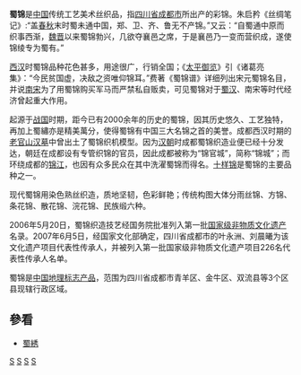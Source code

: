 {{中国非物质文化遗产 |
名称 = 蜀锦织造技艺 |
图片 = |
申报地区或单位 = [[四川省|四川省]][[成都市|成都市]] |
序号 = 366 |
编号项目 = Ⅷ—16 |
登录时间 = 2007年 |
备注 =  |
分类 = 传统手工技艺 |
|省区市 = 四川
}}

'''蜀锦'''是[[中国|中国]]传统工艺美术丝织品，指[[四川省|四川省]][[成都市|成都市]]所出产的彩锦。朱启矜《丝绸笔记》:“盖[[春秋时期|春秋]]末时蜀未通中国，郑、卫、齐、鲁无不产锦。”又云：“自蜀通中原而织事西渐，[[魏晋|魏晋]]以来蜀锦勃兴，几欲夺襄邑之席，于是襄邑乃一变而营织成，遂使锦绫专为蜀有。”

[[西汉|西汉]]时蜀锦品种花色甚多，用途很广，行销全国；《[[太平御览|太平御览]]》引《诸葛亮集》：“今民贫国虚，决敌之资唯仰锦耳。”费著《蜀锦谱》详细列出宋元蜀锦名目，并说[[南宋|南宋]]为了用蜀锦购买军马而严禁私自贩卖，可见蜀锦对于[[蜀汉|蜀汉]]、南宋等时代经济曾起重大作用。

起源于[[战国|战国]]时期，距今已有2000余年的历史的蜀锦，因其历史悠久、工艺独特，再加上蜀繡亦是精美萬分，使得蜀锦有中国三大名锦之首的美誉。成都西汉时期的[[成都老官山汉墓|老官山汉墓]]中曾出土了蜀锦织机模型。因为[[汉朝|汉朝]]时成都蜀锦织造业便已经十分发达，朝廷在成都设有专管织锦的官员，因此成都被称为“锦官城”，简称“锦城”；而环绕成都的[[锦江|锦江]]，也因有众多民众在其中洗濯蜀锦而得名。[[十样锦|十样锦]]是蜀锦的主要品种之一。

现代蜀锦用染色熟丝织造，质地坚韧，色彩鲜艳；传统构图大体分雨丝锦、方锦、条花锦、散花锦、浣花锦、民族缎六种。

2006年5月20日，蜀锦织造技艺经国务院批准列入第一批[[国家级非物质文化遗产|国家级非物质文化遗产]]名录。2007年6月5日，经国家文化部确定，四川省成都市的叶永洲、刘晨曦为该文化遗产项目代表性传承人，并被列入第一批国家级非物质文化遗产项目226名代表性传承人名单。

蜀锦是[[中国地理标志产品|中国地理标志产品]]，范围为四川省成都市青羊区、金牛区、双流县等3个区县现辖行政区域。

==參看==
*[[蜀綉|蜀綉]]

{{三大名锦}}
{{Sichuan topics}}

[[Category:錦|S]]
[[Category:四川手工艺|S]]
[[Category:中国人类非物质文化遗产代表作|S]]
[[Category:中國地理標誌產品|S]]